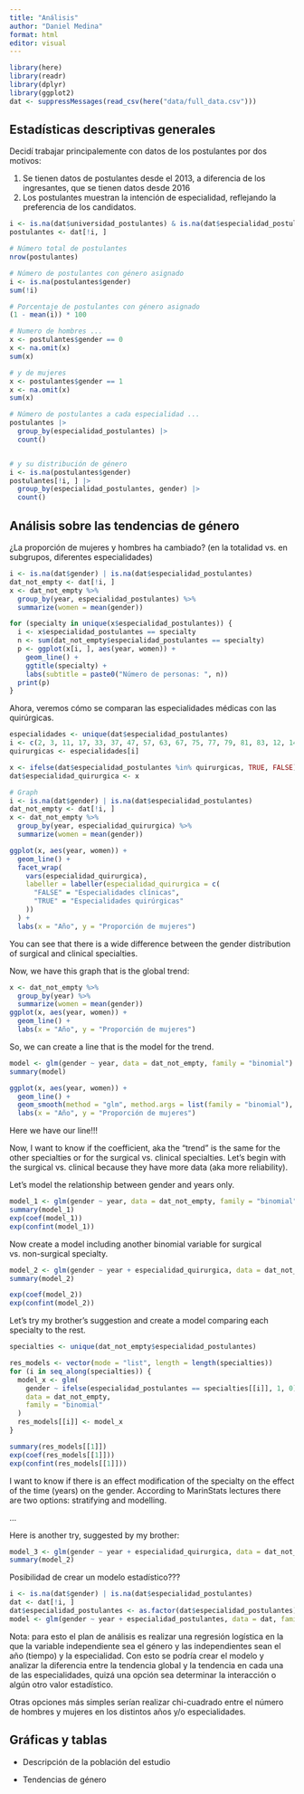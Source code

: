 ```yaml
---
title: "Análisis"
author: "Daniel Medina"
format: html
editor: visual
---
```


```r
library(here)
library(readr)
library(dplyr)
library(ggplot2)
dat <- suppressMessages(read_csv(here("data/full_data.csv")))
```

## Estadísticas descriptivas generales

Decidí trabajar principalemente con datos de los postulantes por dos motivos:

1.  Se tienen datos de postulantes desde el 2013, a diferencia de los ingresantes, que se tienen datos desde 2016
2.  Los postulantes muestran la intención de especialidad, reflejando la preferencia de los candidatos.

```r
i <- is.na(dat$universidad_postulantes) & is.na(dat$especialidad_postulantes)
postulantes <- dat[!i, ]

# Número total de postulantes
nrow(postulantes)

# Número de postulantes con género asignado
i <- is.na(postulantes$gender)
sum(!i)

# Porcentaje de postulantes con género asignado
(1 - mean(i)) * 100

# Numero de hombres ...
x <- postulantes$gender == 0
x <- na.omit(x)
sum(x)

# y de mujeres
x <- postulantes$gender == 1
x <- na.omit(x)
sum(x)

# Número de postulantes a cada especialidad ...
postulantes |>
  group_by(especialidad_postulantes) |>
  count()


# y su distribución de género
i <- is.na(postulantes$gender)
postulantes[!i, ] |>
  group_by(especialidad_postulantes, gender) |>
  count()
```

## Análisis sobre las tendencias de género

¿La proporción de mujeres y hombres ha cambiado? (en la totalidad vs. en subgrupos, diferentes especialidades)

```r
i <- is.na(dat$gender) | is.na(dat$especialidad_postulantes)
dat_not_empty <- dat[!i, ]
x <- dat_not_empty %>%
  group_by(year, especialidad_postulantes) %>%
  summarize(women = mean(gender))
```

```r
for (specialty in unique(x$especialidad_postulantes)) {
  i <- x$especialidad_postulantes == specialty
  n <- sum(dat_not_empty$especialidad_postulantes == specialty)
  p <- ggplot(x[i, ], aes(year, women)) +
    geom_line() +
    ggtitle(specialty) +
    labs(subtitle = paste0("Número de personas: ", n))
  print(p)
}
```

Ahora, veremos cómo se comparan las especialidades médicas con las quirúrgicas.

```r
especialidades <- unique(dat$especialidad_postulantes)
i <- c(2, 3, 11, 17, 33, 37, 47, 57, 63, 67, 75, 77, 79, 81, 83, 12, 14, 16, 22, 24, 36, 46, 56, 58, 64, 74, 76, 78, 80)
quirurgicas <- especialidades[i]

x <- ifelse(dat$especialidad_postulantes %in% quirurgicas, TRUE, FALSE)
dat$especialidad_quirurgica <- x

# Graph
i <- is.na(dat$gender) | is.na(dat$especialidad_postulantes)
dat_not_empty <- dat[!i, ]
x <- dat_not_empty %>%
  group_by(year, especialidad_quirurgica) %>%
  summarize(women = mean(gender))

ggplot(x, aes(year, women)) +
  geom_line() +
  facet_wrap(
    vars(especialidad_quirurgica),
    labeller = labeller(especialidad_quirurgica = c(
      "FALSE" = "Especialidades clínicas",
      "TRUE" = "Especialidades quirúrgicas"
    ))
  ) +
  labs(x = "Año", y = "Proporción de mujeres")
```

You can see that there is a wide difference between the gender distribution of surgical and clinical specialties.

Now, we have this graph that is the global trend:

```r
x <- dat_not_empty %>%
  group_by(year) %>%
  summarize(women = mean(gender))
ggplot(x, aes(year, women)) +
  geom_line() +
  labs(x = "Año", y = "Proporción de mujeres")
```

So, we can create a line that is the model for the trend.

```r
model <- glm(gender ~ year, data = dat_not_empty, family = "binomial")
summary(model)

ggplot(x, aes(year, women)) +
  geom_line() +
  geom_smooth(method = "glm", method.args = list(family = "binomial"), se = FALSE, color = "blue") +
  labs(x = "Año", y = "Proporción de mujeres")
```

Here we have our line!!!

Now, I want to know if the coefficient, aka the "trend" is the same for the other specialties or for the surgical vs. clinical specialties. Let's begin with the surgical vs. clinical because they have more data (aka more reliability).

Let's model the relationship between gender and years only.

```r
model_1 <- glm(gender ~ year, data = dat_not_empty, family = "binomial")
summary(model_1)
exp(coef(model_1))
exp(confint(model_1))
```

Now create a model including another binomial variable for surgical vs. non-surgical specialty.

```r
model_2 <- glm(gender ~ year + especialidad_quirurgica, data = dat_not_empty, family = "binomial")
summary(model_2)

exp(coef(model_2))
exp(confint(model_2))
```

Let's try my brother's suggestion and create a model comparing each specialty to the rest.

```r
specialties <- unique(dat_not_empty$especialidad_postulantes)

res_models <- vector(mode = "list", length = length(specialties))
for (i in seq_along(specialties)) {
  model_x <- glm(
    gender ~ ifelse(especialidad_postulantes == specialties[[i]], 1, 0) + year,
    data = dat_not_empty,
    family = "binomial"
  )
  res_models[[i]] <- model_x
}

summary(res_models[[1]])
exp(coef(res_models[[1]]))
exp(confint(res_models[[1]]))
```

I want to know if there is an effect modification of the specialty on the effect of the time (years) on the gender. According to MarinStats lectures there are two options: stratifying and modelling.

...

Here is another try, suggested by my brother:

```r
model_3 <- glm(gender ~ year + especialidad_quirurgica, data = dat_not_empty, family = "binomial")
summary(model_2)
```

Posibilidad de crear un modelo estadístico???

```r
i <- is.na(dat$gender) | is.na(dat$especialidad_postulantes)
dat <- dat[!i, ]
dat$especialidad_postulantes <- as.factor(dat$especialidad_postulantes)
model <- glm(gender ~ year + especialidad_postulantes, data = dat, family = "binomial")
```

Nota: para esto el plan de análisis es realizar una regresión logística en la que la variable independiente sea el género y las independientes sean el año (tiempo) y la especialidad. Con esto se podría crear el modelo y analizar la diferencia entre la tendencia global y la tendencia en cada una de las especialidades, quizá una opción sea determinar la interacción o algún otro valor estadístico.

Otras opciones más simples serían realizar chi-cuadrado entre el número de hombres y mujeres en los distintos años y/o especialidades.

## Gráficas y tablas

-   Descripción de la población del estudio

-   Tendencias de género
